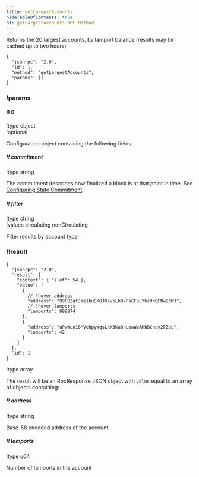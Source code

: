 ```yaml
---
title: getLargestAccounts
hideTableOfContents: true
h1: getLargestAccounts RPC Method
---
```


Returns the 20 largest accounts, by lamport balance (results may be cached up to
two hours)

<HTTPMethod>

```jsonc !!request
{
  "jsonrpc": "2.0",
  "id": 1,
  "method": "getLargestAccounts",
  "params": []
}
```

### !params

#### !! 0

!type object  
!optional

Configuration object containing the following fields:

##### !! commitment

!type string

The commitment describes how finalized a block is at that point in time. See
[Configuring State Commitment](/docs/rpc#configuring-state-commitment).

##### !! filter

!type string  
!values circulating nonCirculating

Filter results by account type

### !!result

```jsonc !response
{
  "jsonrpc": "2.0",
  "result": {
    "context": { "slot": 54 },
    "value": [
      {
        // !hover address
        "address": "99P8ZgtJYe1buSK8JXkvpLh8xPsCFuLYhz9hQFNw93WJ",
        // !hover lamports
        "lamports": 999974
      },
      {
        "address": "uPwWLo16MVehpyWqsLkK3Ka8nLowWvAHbBChqv2FZeL",
        "lamports": 42
      }
    ]
  },
  "id": 1
}
```

!type array

The result will be an RpcResponse JSON object with `value` equal to an array of
objects containing:

##### !! address

!type string

Base-58 encoded address of the account

##### !! lamports

!type u64

Number of lamports in the account

</HTTPMethod>
